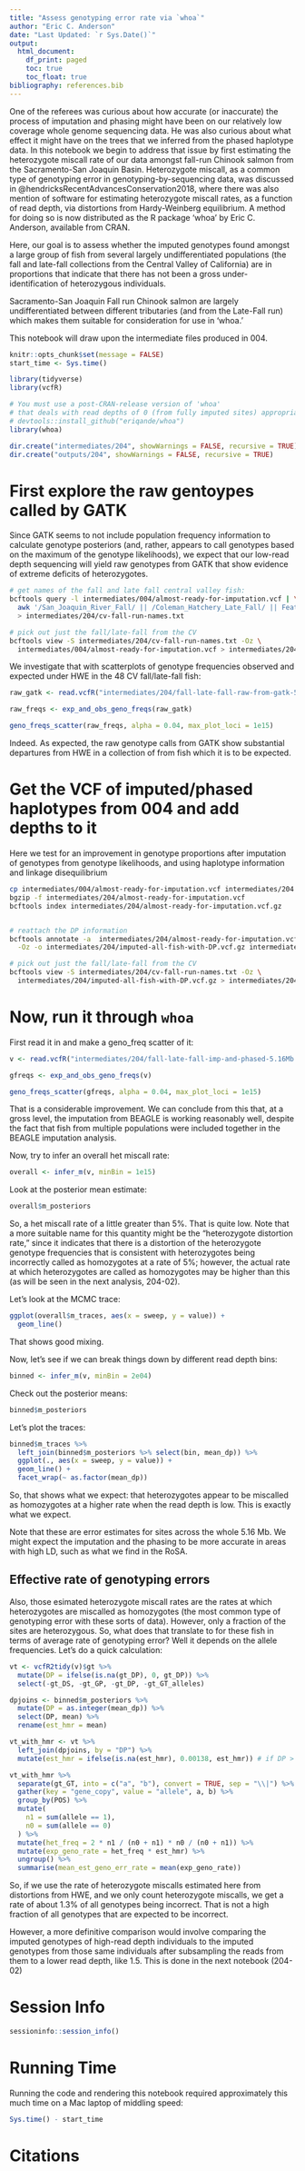 ```yaml
---
title: "Assess genotyping error rate via `whoa`"
author: "Eric C. Anderson"
date: "Last Updated: `r Sys.Date()`"
output: 
  html_document:
    df_print: paged
    toc: true
    toc_float: true
bibliography: references.bib
---
```


One of the referees was curious about how accurate (or inaccurate)
the process of imputation and phasing might have been on our relatively 
low coverage whole genome sequencing data. He was also curious about
what effect it might have on the trees that we inferred from the phased
haplotype data.  In this notebook we begin to address that issue by first estimating
the heterozygote miscall rate of our data amongst fall-run Chinook salmon
from the Sacramento-San Joaquin Basin. Heterozygote miscall, as a common
type of genotyping error in genotyping-by-sequencing data, was discussed in
@hendricksRecentAdvancesConservation2018, where there was also mention of software
for estimating heterozygote miscall rates, as a function of read depth,
via distortions from Hardy-Weinberg equilibrium. A method for doing
so is now distributed as the R package 'whoa' by Eric C. Anderson, available
from CRAN.

Here, our goal is to assess whether the imputed genotypes found amongst a large group
of fish from several largely undifferentiated populations (the fall and late-fall collections
from the Central Valley of California) are in proportions that indicate that there
has not been a gross under-identification of heterozygous individuals. 

Sacramento-San Joaquin Fall run Chinook salmon are largely undifferentiated between
different tributaries (and from the Late-Fall run) which makes them suitable for
consideration for use in 'whoa.'

This notebook will draw upon the intermediate files produced in 004.

```r
knitr::opts_chunk$set(message = FALSE)
start_time <- Sys.time()
```


```r
library(tidyverse)
library(vcfR)

# You must use a post-CRAN-release version of 'whoa'
# that deals with read depths of 0 (from fully imputed sites) appropriately.
# devtools::install_github("eriqande/whoa")
library(whoa)

dir.create("intermediates/204", showWarnings = FALSE, recursive = TRUE)
dir.create("outputs/204", showWarnings = FALSE, recursive = TRUE)
```


# First explore the raw gentoypes called by GATK

Since GATK seems to not include population frequency information to calculate
genotype posteriors (and, rather, appears to call genotypes based on the
maximum of the genotype likelihoods), we expect that our low-read depth
sequencing will yield raw genotypes from GATK that show evidence of
extreme deficits of heterozygotes.

```sh
# get names of the fall and late fall central valley fish:
bcftools query -l intermediates/004/almost-ready-for-imputation.vcf | \
  awk '/San_Joaquin_River_Fall/ || /Coleman_Hatchery_Late_Fall/ || Feather_River_Hatchery_Fall' \
  > intermediates/204/cv-fall-run-names.txt 

# pick out just the fall/late-fall from the CV
bcftools view -S intermediates/204/cv-fall-run-names.txt -Oz \
  intermediates/004/almost-ready-for-imputation.vcf > intermediates/204/fall-late-fall-raw-from-gatk-5.16Mb.vcf.gz
```

We investigate that with scatterplots of genotype frequencies observed and expected
under HWE in the 48 CV fall/late-fall fish:
```r
raw_gatk <- read.vcfR("intermediates/204/fall-late-fall-raw-from-gatk-5.16Mb.vcf.gz")

raw_freqs <- exp_and_obs_geno_freqs(raw_gatk)

geno_freqs_scatter(raw_freqs, alpha = 0.04, max_plot_loci = 1e15)
```

Indeed.  As expected, the raw genotype calls from GATK show substantial departures
from HWE in a collection of from fish which it is to be expected.


# Get the VCF of imputed/phased haplotypes from 004 and add depths to it

Here we test for an improvement in genotype proportions after imputation of
genotypes from genotype likelihoods, and using haplotype information and linkage
disequilibrium 

```sh
cp intermediates/004/almost-ready-for-imputation.vcf intermediates/204
bgzip -f intermediates/204/almost-ready-for-imputation.vcf
bcftools index intermediates/204/almost-ready-for-imputation.vcf.gz


# reattach the DP information
bcftools annotate -a  intermediates/204/almost-ready-for-imputation.vcf.gz -c FMT/DP \
  -Oz -o intermediates/204/imputed-all-fish-with-DP.vcf.gz intermediates/004/greb1l-imp-phased.vcf.gz

# pick out just the fall/late-fall from the CV
bcftools view -S intermediates/204/cv-fall-run-names.txt -Oz \
  intermediates/204/imputed-all-fish-with-DP.vcf.gz > intermediates/204/fall-late-fall-imp-and-phased-5.16Mb.vcf.gz

```

# Now, run it through `whoa`

First read it in and make a geno_freq scatter of it:
```r
v <- read.vcfR("intermediates/204/fall-late-fall-imp-and-phased-5.16Mb.vcf.gz")

gfreqs <- exp_and_obs_geno_freqs(v)

geno_freqs_scatter(gfreqs, alpha = 0.04, max_plot_loci = 1e15)
```

That is a considerable improvement.  We can conclude from this that, at a gross level,
the imputation from BEAGLE is working reasonably well, despite the fact that fish from
multiple populations were included together in the BEAGLE imputation analysis.

Now, try to infer an overall het miscall rate:
```r
overall <- infer_m(v, minBin = 1e15)
```
Look at the posterior mean estimate:
```r
overall$m_posteriors
```

So, a het miscall rate of a little greater than 5%.  That is quite low.  Note that a more
suitable name for this quantity might be the "heterozygote distortion rate," since it indicates
that there is a distortion of the heterozygote genotype frequencies that is consistent with
heterozygotes being incorrectly called as homozygotes at a rate of 5%; however, the actual rate
at which heterozygotes are called as homozygotes may be higher than this (as will be seen
in the next analysis, 204-02).

Let's look at the MCMC trace:
```r
ggplot(overall$m_traces, aes(x = sweep, y = value)) +
  geom_line()
```
That shows good mixing.

Now, let's see if we can break things down by different read depth bins:
```r
binned <- infer_m(v, minBin = 2e04)
```
Check out the posterior means:
```r
binned$m_posteriors
```

Let's plot the traces:
```r
binned$m_traces %>%
  left_join(binned$m_posteriors %>% select(bin, mean_dp)) %>%
  ggplot(., aes(x = sweep, y = value)) +
  geom_line() +
  facet_wrap(~ as.factor(mean_dp))
```

So, that shows what we expect: that heterozygotes appear to be miscalled as homozygotes
at a higher rate when the read depth is low.  This is exactly what we expect.

Note that these are error estimates for sites across the whole 5.16 Mb.  We might expect
the imputation and the phasing to be more accurate in areas with high LD, such as what we find 
in the RoSA.  

## Effective rate of genotyping errors

Also, those esimated heterozygote miscall rates are the rates at which heterozygotes are miscalled
as homozygotes (the most common type of genotyping error with these sorts of data).  However,
only a fraction of the sites are heterozygous.  So, what does
that translate to for these fish in terms of average rate of genotyping error?  Well it depends on the
allele frequencies. Let's do a quick calculation:
```r
vt <- vcfR2tidy(v)$gt %>%
  mutate(DP = ifelse(is.na(gt_DP), 0, gt_DP)) %>%
  select(-gt_DS, -gt_GP, -gt_DP, -gt_GT_alleles)

dpjoins <- binned$m_posteriors %>%
  mutate(DP = as.integer(mean_dp)) %>%
  select(DP, mean) %>%
  rename(est_hmr = mean)

vt_with_hmr <- vt %>%
  left_join(dpjoins, by = "DP") %>%
  mutate(est_hmr = ifelse(is.na(est_hmr), 0.00138, est_hmr)) # if DP > 5 just say het miscall rate is 0.00138

vt_with_hmr %>%
  separate(gt_GT, into = c("a", "b"), convert = TRUE, sep = "\\|") %>%
  gather(key = "gene_copy", value = "allele", a, b) %>%
  group_by(POS) %>%
  mutate(
    n1 = sum(allele == 1),
    n0 = sum(allele == 0)
  ) %>%
  mutate(het_freq = 2 * n1 / (n0 + n1) * n0 / (n0 + n1)) %>%
  mutate(exp_geno_rate = het_freq * est_hmr) %>%
  ungroup() %>%
  summarise(mean_est_geno_err_rate = mean(exp_geno_rate))
```

So, if we use the rate of heterozygote miscalls estimated here from
distortions from HWE, and we only count heterozygote miscalls, we get a rate
of about 1.3% of all genotypes being incorrect.
That is not a high fraction of all genotypes that are expected to be incorrect.

However, a more definitive comparison would involve comparing
the imputed genotypes of high-read depth individuals to the imputed genotypes
from those same individuals after subsampling the reads from them to a lower
read depth, like 1.5.  This is done in the next notebook (204-02)



# Session Info

```r
sessioninfo::session_info()
```

# Running Time

Running the code and rendering this notebook required approximately this much time
on a Mac laptop of middling speed:
```r
Sys.time() - start_time
```

# Citations




